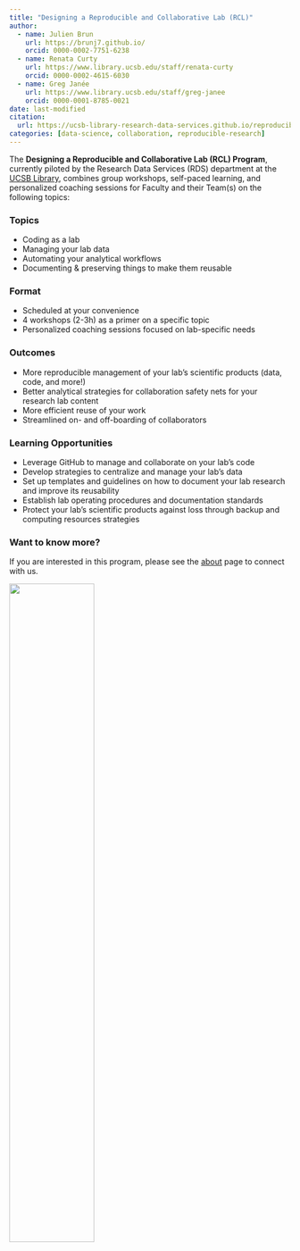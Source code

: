 ```yaml
---
title: "Designing a Reproducible and Collaborative Lab (RCL)"
author:
  - name: Julien Brun
    url: https://brunj7.github.io/
    orcid: 0000-0002-7751-6238
  - name: Renata Curty
    url: https://www.library.ucsb.edu/staff/renata-curty
    orcid: 0000-0002-4615-6030
  - name: Greg Janée
    url: https://www.library.ucsb.edu/staff/greg-janee
    orcid: 0000-0001-8785-0021
date: last-modified
citation: 
  url: https://ucsb-library-research-data-services.github.io/reproducible-lab/
categories: [data-science, collaboration, reproducible-research]
---
```


The **Designing a Reproducible and Collaborative Lab (RCL) Program**, currently piloted by the Research Data Services (RDS) department at the [UCSB Library](https://www.library.ucsb.edu/), combines group workshops, self-paced learning, and personalized coaching sessions for Faculty and their Team(s) on the following topics:

### Topics

-   Coding as a lab
-   Managing your lab data
-   Automating your analytical workflows
-   Documenting & preserving things to make them reusable

### Format

-   Scheduled at your convenience
-   4 workshops (2-3h) as a primer on a specific topic
-   Personalized coaching sessions focused on lab-specific needs

### Outcomes

-   More reproducible management of your lab's scientific products (data, code, and more!)
-   Better analytical strategies for collaboration safety nets for your research lab content
-   More efficient reuse of your work
-   Streamlined on- and off-boarding of collaborators

### Learning Opportunities

-   Leverage GitHub to manage and collaborate on your lab’s code
-   Develop strategies to centralize and manage your lab’s data
-   Set up templates and guidelines on how to document your lab research and improve its reusability
-   Establish lab operating procedures and documentation standards
-   Protect your lab’s scientific products against loss through backup and computing resources strategies

### Want to know more?

If you are interested in this program, please see the [about](about.qmd) page to connect with us.

![](img/rds_hex.png){fig-align="center" width="55%"}
